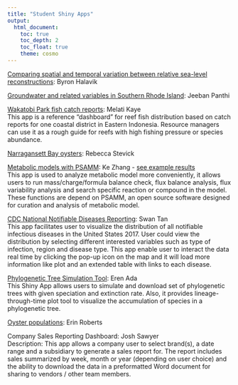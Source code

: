 ```yaml
---
title: "Student Shiny Apps"
output: 
  html_document:
    toc: true
    toc_depth: 2
    toc_float: true
    theme: cosmo
---
```




[Comparing spatial and temporal variation between relative sea-level reconstructions](https://bhalavik.shinyapps.io/app5/): Byron Halavik  

[Groundwater and related variables in Southern Rhode Island](https://jeeban.shinyapps.io/Groundwater/): Jeeban Panthi  

[Wakatobi Park fish catch reports](https://shiny.celsrs.uri.edu/Indonesian_Fishing/): Melati Kaye  
This app is a reference “dashboard” for reef fish distribution based on catch reports for one coastal district in Eastern Indonesia. Resource managers can use it as a rough guide for reefs with high fishing pressure or species abundance.

[Narragansett Bay oysters](https://rjstevick.shinyapps.io/nbay_shinyapp/): Rebecca Stevick  

[Metabolic models with PSAMM](https://shiny.celsrs.uri.edu/psamm/): Ke Zhang - [see example results](Shinyapp-output-example-Ke.pdf)  
This app is used to analyze metabolic model more conveniently, it allows users to run mass/charge/formula balance check, flux balance analysis, flux variability analysis and search specific reaction or compound in the model. These functions are depend on PSAMM, an open source software designed for curation and analysis of metabolic model.

[CDC National Notifiable Diseases Reporting](https://swantan.shinyapps.io/bio594_shinyclass/): Swan Tan  
This app facilitates user to visualize the distribution of all notifiable infectious diseases in the United States 2017. User could view the distribution by selecting different interested variables such as type of infection, region and disease type. This app enable user to interact the data real time by clicking the pop-up icon on the map and it will load more information like plot and an extended table with links to each disease.

[Phylogenetic Tree Simulation Tool](https://eren.shinyapps.io/treesim/): Eren Ada  
This Shiny App allows users to simulate and download set of phylogenetic trees with given speciation and extinction rate. Also, it provides lineage-through-time plot tool to visualize the accumulation of species in a phylogenetic tree.

[Oyster populations](https://erinroberts.shinyapps.io/oyster_resequencing_shiny/): Erin Roberts

Company Sales Reporting Dashboard: Josh Sawyer  
Description: This app allows a company user to select brand(s), a date range and a subsidiary to generate a sales report for. The report includes sales summarized by week, month or year (depending on user choice) and the ability to download the data in a preformatted Word document for sharing to vendors / other team members.

